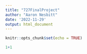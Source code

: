 ```yaml
---
title: "727FinalProject"
author: "Aaron Nesbitt"
date: '2022-11-29'
output: html_document
---
```

```r
knitr::opts_chunk$set(echo = TRUE)
```

```r
1+1
```

